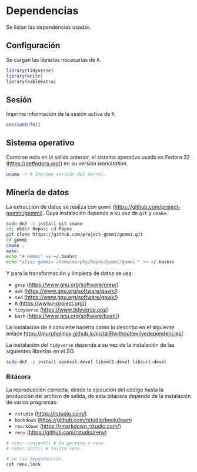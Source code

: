 # Dependencias
Se listan las dependencias usadas.

## Configuración
Se cargan las librerías necesarias de `R`.
```r
library(tidyverse)
library(knitr)
library(kableExtra)
```

## Sesión
Imprime información de la sesión activa de `R`.
```r
sessionInfo()
```

## Sistema operativo
Como se nota en la salida anterior, el sistema operativo usado es Fedora 32 (<https://getfedora.org/>) en su versión *workstation*. 

```bash
uname -r # Imprime versión del kernel.
```

## Minería de datos
La extracción de datos se realiza con `gemmi` (<https://github.com/project-gemmi/gemmi>). Cuya instalación depende a su vez de `git` y `cmake`.

```bash
sudo dnf -y install git cmake
cd; mkdir Repos; cd Repos
git clone https://github.com/project-gemmi/gemmi.git
cd gemmi
cmake .
make
echo "# Gemmi" >> ~/.bashrc
echo "alias gemmi='/home/murphy/Repos/gemmi/gemmi'" >> ~/.bashrc
```

Y para la transformación y limpieza de datos se usa:

- `grep` (<https://www.gnu.org/software/grep/>)
- `awk` (<https://www.gnu.org/software/gawk/>)
- `sed` (<https://www.gnu.org/software/gawk/>)
- `R` (<https://www.r-project.org/>)
- `tidyverse` (<https://www.tidyverse.org/>)
- `bash` (<https://www.gnu.org/software/bash/>)

La instalación de `R` conviene hacerla como lo describo en el siguiente enlace <https://murpholinox.github.io/installRwithouttexlivedependencies/>.

La instalación del `tidyverse` depende a su vez de la instalación de las siguientes librerías en el SO. 

```bash
sudo dnf -y install openssl-devel libxml2-devel libcurl-devel
```

### Bitácora
La reproducción correcta, desde la ejecución del código hasta la producción del archivo de salida, de esta bitácora depende de la instalación de varios programas:

- `rstudio` (<https://rstudio.com/>)
- `bookdown` (<https://github.com/rstudio/bookdown>) 
- `rmarkdown` (<https://rmarkdown.rstudio.com/>)
- `renv` (<https://github.com/rstudio/renv>)

```r
# renv::consent() # Da permiso a renv.
# renv::init() # Inicia renv.
```

```bash
# Ve las dependencias.
cat renv.lock
```